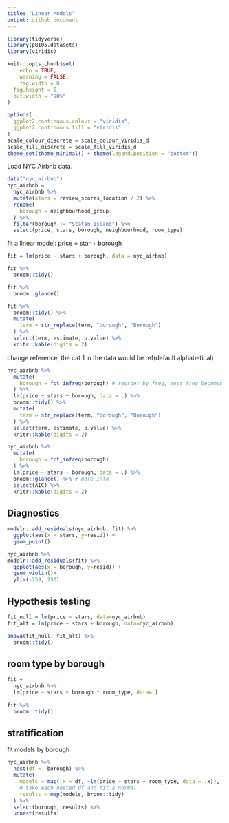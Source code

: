 ```yaml
---
title: "Linear Models"
output: github_document
---
```


```r
library(tidyverse)
library(p8105.datasets)
library(viridis)

knitr::opts_chunk$set(
	echo = TRUE,
	warning = FALSE,
	fig.width = 8, 
  fig.height = 6,
  out.width = "90%"
)

options(
  ggplot2.continuous.colour = "viridis",
  ggplot2.continuous.fill = "viridis"
)
scale_colour_discrete = scale_colour_viridis_d
scale_fill_discrete = scale_fill_viridis_d
theme_set(theme_minimal() + theme(legend.position = "bottom"))
```

Load NYC Airbnb data.

```r
data("nyc_airbnb")
nyc_airbnb =
  nyc_airbnb %>% 
  mutate(stars = review_scores_location / 2) %>% 
  rename(
    borough = neighbourhood_group
  ) %>% 
  filter(borough != "Staten Island") %>% 
  select(price, stars, borough, neighbourhood, room_type)
```

fit a linear model: price = star + borough
```r
fit = lm(price ~ stars + borough, data = nyc_airbnb)

fit %>% 
  broom::tidy()  

fit %>% 
  broom::glance() 

```

```r
fit %>% 
  broom::tidy() %>% 
  mutate(
    term = str_replace(term, "borough", "Borough")
  ) %>% 
  select(term, estimate, p.value) %>% 
  knitr::kable(digits = 2)
```

change reference, the cat 1 in the data would be ref(default alphabetical)

```r
nyc_airbnb %>% 
  mutate(
    borough = fct_infreq(borough) # reorder by freq, most freq becomes cat 1
  ) %>% 
  lm(price ~ stars + borough, data = .) %>% 
  broom::tidy() %>% 
  mutate(
    term = str_replace(term, "borough", "Borough")
  ) %>% 
  select(term, estimate, p.value) %>% 
  knitr::kable(digits = 2)

```


```r
nyc_airbnb %>% 
  mutate(
    borough = fct_infreq(borough)
  ) %>% 
  lm(price ~ stars + borough, data = .) %>% 
  broom::glance() %>% # more info
  select(AIC) %>% 
  knitr::kable(digits = 2)
```

## Diagnostics

```r
modelr::add_residuals(nyc_airbnb, fit) %>% 
  ggplot(aes(x = stars, y=resid)) +
  geom_point()
```


```r
nyc_airbnb %>%  
modelr::add_residuals(fit) %>% 
  ggplot(aes(x = borough, y=resid)) +
  geom_violin()+
  ylim(-259, 250)
```

## Hypothesis testing

```r
fit_null = lm(price ~ stars, data=nyc_airbnb)
fit_alt = lm(price ~ stars + borough, data=nyc_airbnb)

anova(fit_null, fit_alt) %>% 
  broom::tidy()
```

## room type by borough
```r
fit = 
  nyc_airbnb %>% 
  lm(price ~ stars + borough * room_type, data=.)
  
fit %>% 
  broom::tidy()
```

## stratification

fit models by borough
```r
nyc_airbnb %>% 
  nest(df = -borough) %>% 
  mutate(
    models = map(.x = df, ~lm(price ~ stars + room_type, data = .x)),
    # take each nested df and fit a normal
    results = map(models, broom::tidy)
  ) %>% 
  select(borough, results) %>% 
  unnest(results)
```


